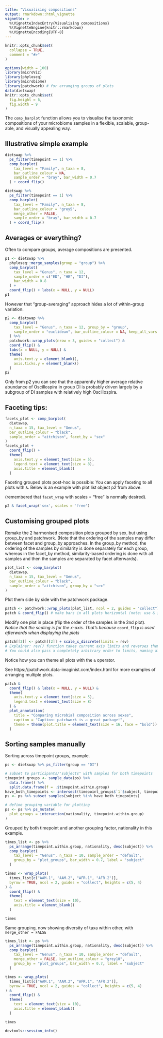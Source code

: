 ```yaml
---
title: "Visualising compositions"
output: rmarkdown::html_vignette
vignette: >
  %\VignetteIndexEntry{Visualising compositions}
  %\VignetteEngine{knitr::rmarkdown}
  %\VignetteEncoding{UTF-8}
---
```


```r
knitr::opts_chunk$set(
  collapse = TRUE,
  comment = "#>"
)
```

```r
options(width = 100)
library(microViz)
library(phyloseq)
library(microbiome)
library(patchwork) # for arranging groups of plots
data(dietswap)
knitr::opts_chunk$set(
  fig.height = 6,
  fig.width = 9
)
```

The `comp_barplot` function allows you to visualise the taxonomic compositions of your microbiome samples in a flexible, scalable, group-able, and visually appealing way.

## Illustrative simple example
```r
dietswap %>%
  ps_filter(timepoint == 1) %>%
  comp_barplot(
    tax_level = "Family", n_taxa = 8,
    bar_outline_colour = NA,
    sample_order = "bray", bar_width = 0.7
  ) + coord_flip()
```

```r
dietswap %>%
  ps_filter(timepoint == 1) %>%
  comp_barplot(
    tax_level = "Family", n_taxa = 8,
    bar_outline_colour = "grey5",
    merge_other = FALSE,
    sample_order = "bray", bar_width = 0.7
  ) + coord_flip()
```

## Averages or everything?

Often to compare groups, average compositions are presented.
```r
p1 <- dietswap %>%
  phyloseq::merge_samples(group = "group") %>%
  comp_barplot(
    tax_level = "Genus", n_taxa = 12,
    sample_order = c("ED", "HE", "DI"),
    bar_width = 0.8
  ) +
  coord_flip() + labs(x = NULL, y = NULL)
p1
```

However that "group-averaging" approach hides a lot of within-group variation.
```r
p2 <- dietswap %>%
  comp_barplot(
    tax_level = "Genus", n_taxa = 12, group_by = "group",
    sample_order = "euclidean", bar_outline_colour = NA, keep_all_vars = TRUE
  ) %>%
  patchwork::wrap_plots(nrow = 3, guides = "collect") &
  coord_flip() &
  labs(x = NULL, y = NULL) &
  theme(
    axis.text.y = element_blank(),
    axis.ticks.y = element_blank()
  )
p2 
```


Only from p2 you can see that the apparently higher average relative abundance of Oscillospira in group DI is probably driven largely by a subgroup of DI samples with relatively high Oscillospira.

## Faceting tips: 

```r
facets_plot <- comp_barplot(
  dietswap,
  n_taxa = 15, tax_level = "Genus",
  bar_outline_colour = "black",
  sample_order = "aitchison", facet_by = "sex"
)
facets_plot + 
  coord_flip() +
  theme(
    axis.text.y = element_text(size = 5),
    legend.text = element_text(size = 8), 
    axis.title = element_blank()
  ) 
```

Faceting grouped plots post-hoc is possible: You can apply faceting to all plots with `&`. Below is an example with plot list object p2 from above.

(remembered that `facet_wrap` with scales = "free" is normally desired).

```r
p2 & facet_wrap('sex', scales = 'free')
```

## Customising grouped plots

Remake the 2 harmonised composition plots grouped by sex, but using group_by and patchwork. (Note that the ordering of the samples may differ between facet and group_by approaches. In the group_by method, the ordering of the samples by similarity is done separately for each group, whereas in the facet_by method, similarity-based ordering is done with all samples and then the samples are separated by facet afterwards).

```r
plot_list <- comp_barplot(
  dietswap,
  n_taxa = 15, tax_level = "Genus",
  bar_outline_colour = "black",
  sample_order = "aitchison", group_by = "sex"
)
```

Plot them side by side with the patchwork package.
```r
patch <- patchwork::wrap_plots(plot_list, ncol = 2, guides = "collect")
patch & coord_flip() # make bars in all plots horizontal (note: use & instead of +)
```

Modify one plot in place (flip the order of the samples in the 2nd plot).
*Notice that the scaling is for the x-axis. That's because* `coord_flip` *is used afterwards when displaying the plots*

```r
patch[[2]] <- patch[[2]] + scale_x_discrete(limits = rev)
# Explainer: rev() function takes current axis limits and reverses them.
# You could also pass a completely arbitrary order to limits, naming all samples.
```

Notice how you can theme all plots with the `&` operator. 

See https://patchwork.data-imaginist.com/index.html for more examples of arranging multiple plots.

```r
patch &
  coord_flip() & labs(x = NULL, y = NULL) &
  theme(
    axis.text.y = element_text(size = 5),
    legend.text = element_text(size = 8)
  ) &
  plot_annotation(
    title = "Comparing microbial composition across sexes",
    caption = "Caption: patchwork is a great package!",
    theme = theme(plot.title = element_text(size = 16, face = "bold"))
  )
```

## Sorting samples manually

Sorting across timepoint groups, example.

```r
ps <- dietswap %>% ps_filter(group == "DI")

# subset to participants/"subjects" with samples for both timepoints
timepoint_groups <- sample_data(ps) %>%
  data.frame() %>%
  split.data.frame(f = .$timepoint.within.group)
have_both_timepoints <- intersect(timepoint_groups$`1`$subject, timepoint_groups$`2`$subject)
ps <- ps %>% subset_samples(subject %in% have_both_timepoints)

# define grouping variable for plotting
ps <- ps %>% ps_mutate(
  plot_groups = interaction(nationality, timepoint.within.group)
)
```

Grouped by both timepoint and another grouping factor, nationality in this example.

```r
times_list <- ps %>%
  ps_arrange(timepoint.within.group, nationality, desc(subject)) %>%
  comp_barplot(
    tax_level = "Genus", n_taxa = 10, sample_order = "default",
    group_by = "plot_groups", bar_width = 0.7, label = "subject"
  )

times <- wrap_plots(
  times_list[c("AAM.1", "AAM.2", "AFR.1", "AFR.2")],
  byrow = TRUE, ncol = 2, guides = "collect", heights = c(5, 4)
) &
  coord_flip() &
  theme(
    text = element_text(size = 10),
    axis.title = element_blank()
  )

times
```

Same grouping, now showing diversity of taxa within other, with `merge_other = FALSE`

```r
times_list <- ps %>%
  ps_arrange(timepoint.within.group, nationality, desc(subject)) %>%
  comp_barplot(
    tax_level = "Genus", n_taxa = 10, sample_order = "default",
    merge_other = FALSE, bar_outline_colour = "grey10",
    group_by = "plot_groups", bar_width = 0.7, label = "subject"
  )

times <- wrap_plots(
  times_list[c("AAM.1", "AAM.2", "AFR.1", "AFR.2")],
  byrow = TRUE, ncol = 2, guides = "collect", heights = c(5, 4)
) &
  coord_flip() &
  theme(
    text = element_text(size = 10),
    axis.title = element_blank()
  )

times
```

```r
devtools::session_info()
```
 
 
